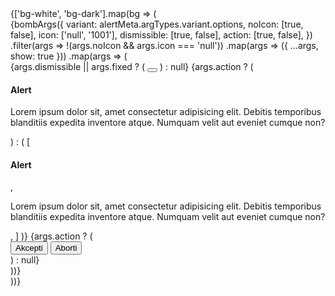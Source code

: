
<Meta title="Hidden/Alert snapshot test" />

<div className="d-flex gap-3 flex-wrap">
  {['bg-white', 'bg-dark'].map(bg => (
    <div key={bg} className={bg + ' d-flex gap-3 flex-wrap p-3'}>
      {bombArgs({
        variant: alertMeta.argTypes.variant.options,
        noIcon: [true, false],
        icon: ['null', '1001'],
        dismissible: [true, false],
        action: [true, false],
      })
        .filter(args => !(args.noIcon && args.icon === 'null'))
        .map(args => ({ ...args, show: true }))
        .map(args => (
          <div className={getAlertClasses(args)} key={JSON.stringify(args)} role="alert">
            {args.dismissible || args.fixed ? (
              <button className="btn-close" data-dismiss="alert" aria-label="Close"></button>
            ) : null}
            {args.action ? (
              <div className="alert-content">
                <h4 className="alert-heading">Alert</h4>
                <p>
                  Lorem ipsum dolor sit, amet consectetur adipisicing elit. Debitis temporibus
                  blanditiis expedita inventore atque. Numquam velit aut eveniet cumque non?
                </p>
              </div>
            ) : (
              [
                <h4 className="alert-heading">Alert</h4>,
                <p>
                  Lorem ipsum dolor sit, amet consectetur adipisicing elit. Debitis temporibus
                  blanditiis expedita inventore atque. Numquam velit aut eveniet cumque non?
                </p>,
              ]
            )}
            {args.action ? (
              <div className="alert-buttons">
                <button className="btn btn-primary btn-animated">
                  <span>Akcepti</span>
                </button>
                <button className="btn btn-secondary btn-animated">
                  <span>Aborti</span>
                </button>
              </div>
            ) : null}
          </div>
        ))}
    </div>
  ))}
</div>
